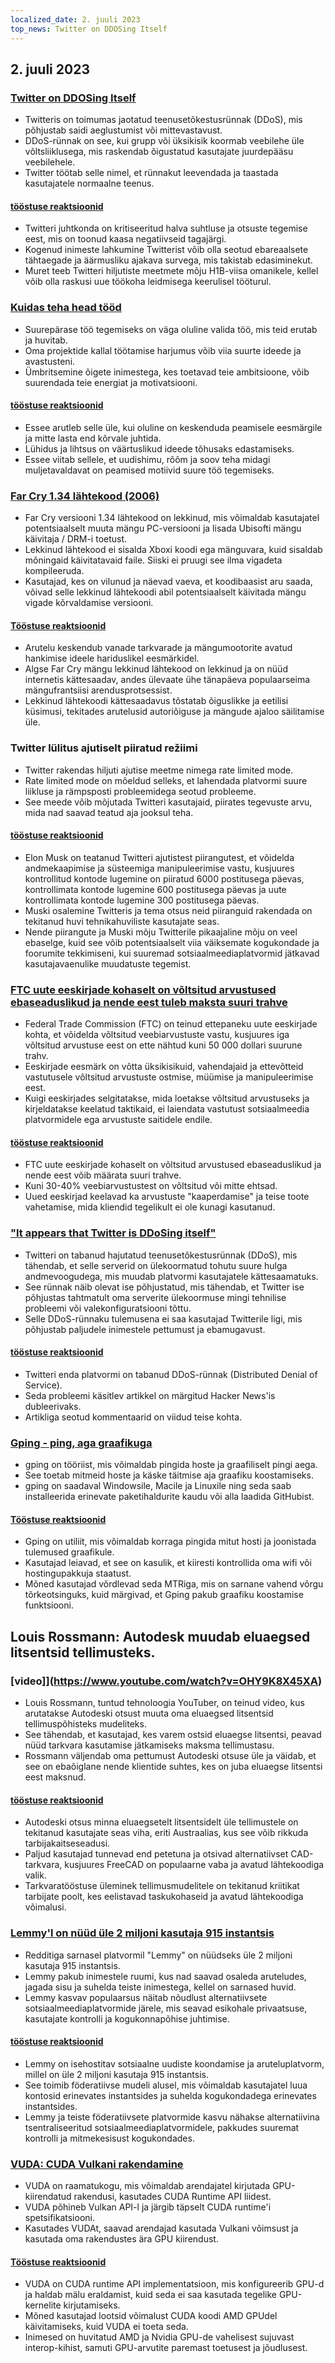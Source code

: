 ```yaml
---
localized_date: 2. juuli 2023
top_news: Twitter on DDOSing Itself
---
```




## 2. juuli 2023

### [Twitter on DDOSing Itself](https://sfba.social/@sysop408/110639435788921057)

- Twitteris on toimumas jaotatud teenusetõkestusrünnak (DDoS), mis põhjustab saidi aeglustumist või mittevastavust.
- DDoS-rünnak on see, kui grupp või üksikisik koormab veebilehe üle võltsliiklusega, mis raskendab õigustatud kasutajate juurdepääsu veebilehele.
- Twitter töötab selle nimel, et rünnakut leevendada ja taastada kasutajatele normaalne teenus.

#### [tööstuse reaktsioonid](http://news.ycombinator.com/item?id=36553236)

- Twitteri juhtkonda on kritiseeritud halva suhtluse ja otsuste tegemise eest, mis on toonud kaasa negatiivseid tagajärgi.
- Kogenud inimeste lahkumine Twitterist võib olla seotud ebareaalsete tähtaegade ja äärmusliku ajakava survega, mis takistab edasiminekut.
- Muret teeb Twitteri hiljutiste meetmete mõju H1B-viisa omanikele, kellel võib olla raskusi uue töökoha leidmisega keerulisel tööturul.

### [Kuidas teha head tööd](http://paulgraham.com/greatwork.html)

- Suurepärase töö tegemiseks on väga oluline valida töö, mis teid erutab ja huvitab.
- Oma projektide kallal töötamise harjumus võib viia suurte ideede ja avastusteni.
- Ümbritsemine õigete inimestega, kes toetavad teie ambitsioone, võib suurendada teie energiat ja motivatsiooni.

#### [tööstuse reaktsioonid](http://news.ycombinator.com/item?id=36550615)

- Essee arutleb selle üle, kui oluline on keskenduda peamisele eesmärgile ja mitte lasta end kõrvale juhtida.
- Lühidus ja lihtsus on väärtuslikud ideede tõhusaks edastamiseks.
- Essee viitab sellele, et uudishimu, rõõm ja soov teha midagi muljetavaldavat on peamised motiivid suure töö tegemiseks.

### [Far Cry 1.34 lähtekood (2006)](https://archive.org/details/far-cry-1.34-complete)

- Far Cry versiooni 1.34 lähtekood on lekkinud, mis võimaldab kasutajatel potentsiaalselt muuta mängu PC-versiooni ja lisada Ubisofti mängu käivitaja / DRM-i toetust.
- Lekkinud lähtekood ei sisalda Xboxi koodi ega mänguvara, kuid sisaldab mõningaid käivitatavaid faile. Siiski ei pruugi see ilma vigadeta kompileeruda.
- Kasutajad, kes on vilunud ja näevad vaeva, et koodibaasist aru saada, võivad selle lekkinud lähtekoodi abil potentsiaalselt käivitada mängu vigade kõrvaldamise versiooni.

#### [Tööstuse reaktsioonid](http://news.ycombinator.com/item?id=36547801)

- Arutelu keskendub vanade tarkvarade ja mängumootorite avatud hankimise ideele hariduslikel eesmärkidel.
- Algse Far Cry mängu lekkinud lähtekood on lekkinud ja on nüüd internetis kättesaadav, andes ülevaate ühe tänapäeva populaarseima mängufrantsiisi arendusprotsessist.
- Lekkinud lähtekoodi kättesaadavus tõstatab õiguslikke ja eetilisi küsimusi, tekitades arutelusid autoriõiguse ja mängude ajaloo säilitamise üle.

### Twitter lülitus ajutiselt piiratud režiimi

- Twitter rakendas hiljuti ajutise meetme nimega rate limited mode.
- Rate limited mode on mõeldud selleks, et lahendada platvormi suure liikluse ja rämpsposti probleemidega seotud probleeme.
- See meede võib mõjutada Twitteri kasutajaid, piirates tegevuste arvu, mida nad saavad teatud aja jooksul teha.

#### [tööstuse reaktsioonid](http://news.ycombinator.com/item?id=36552324)

- Elon Musk on teatanud Twitteri ajutistest piirangutest, et võidelda andmekaapimise ja süsteemiga manipuleerimise vastu, kusjuures kontrollitud kontode lugemine on piiratud 6000 postitusega päevas, kontrollimata kontode lugemine 600 postitusega päevas ja uute kontrollimata kontode lugemine 300 postitusega päevas.
- Muski osalemine Twitteris ja tema otsus neid piiranguid rakendada on tekitanud huvi tehnikahuviliste kasutajate seas.
- Nende piirangute ja Muski mõju Twitterile pikaajaline mõju on veel ebaselge, kuid see võib potentsiaalselt viia väiksemate kogukondade ja foorumite tekkimiseni, kui suuremad sotsiaalmeediaplatvormid jätkavad kasutajavaenulike muudatuste tegemist.

### [FTC uute eeskirjade kohaselt on võltsitud arvustused ebaseaduslikud ja nende eest tuleb maksta suuri trahve](https://www.washingtonpost.com/technology/2023/06/30/fake-reviews-online-ftc/)

- Federal Trade Commission (FTC) on teinud ettepaneku uute eeskirjade kohta, et võidelda võltsitud veebiarvustuste vastu, kusjuures iga võltsitud arvustuse eest on ette nähtud kuni 50 000 dollari suurune trahv.
- Eeskirjade eesmärk on võtta üksikisikuid, vahendajaid ja ettevõtteid vastutusele võltsitud arvustuste ostmise, müümise ja manipuleerimise eest.
- Kuigi eeskirjades selgitatakse, mida loetakse võltsitud arvustuseks ja kirjeldatakse keelatud taktikaid, ei laiendata vastutust sotsiaalmeedia platvormidele ega arvustuste saitidele endile.

#### [tööstuse reaktsioonid](http://news.ycombinator.com/item?id=36556228)

- FTC uute eeskirjade kohaselt on võltsitud arvustused ebaseaduslikud ja nende eest võib määrata suuri trahve.
- Kuni 30-40% veebiarvustustest on võltsitud või mitte ehtsad.
- Uued eeskirjad keelavad ka arvustuste "kaaperdamise" ja teise toote vahetamise, mida kliendid tegelikult ei ole kunagi kasutanud.

### ["It appears that Twitter is DDoSing itself"](https://sfba.social/@sysop408/110639474671754723)

- Twitteri on tabanud hajutatud teenusetõkestusrünnak (DDoS), mis tähendab, et selle serverid on ülekoormatud tohutu suure hulga andmevoogudega, mis muudab platvormi kasutajatele kättesaamatuks.
- See rünnak näib olevat ise põhjustatud, mis tähendab, et Twitter ise põhjustas tahtmatult oma serverite ülekoormuse mingi tehnilise probleemi või valekonfiguratsiooni tõttu.
- Selle DDoS-rünnaku tulemusena ei saa kasutajad Twitterile ligi, mis põhjustab paljudele inimestele pettumust ja ebamugavust.

#### [tööstuse reaktsioonid](http://news.ycombinator.com/item?id=36553762)

- Twitteri enda platvormi on tabanud DDoS-rünnak (Distributed Denial of Service).
- Seda probleemi käsitlev artikkel on märgitud Hacker News'is dubleerivaks.
- Artikliga seotud kommentaarid on viidud teise kohta.

### [Gping - ping, aga graafikuga](https://github.com/orf/gping)

- gping on tööriist, mis võimaldab pingida hoste ja graafiliselt pingi aega.
- See toetab mitmeid hoste ja käske täitmise aja graafiku koostamiseks.
- gping on saadaval Windowsile, Macile ja Linuxile ning seda saab installeerida erinevate paketihaldurite kaudu või alla laadida GitHubist.

#### [Tööstuse reaktsioonid](http://news.ycombinator.com/item?id=36548676)

- Gping on utiliit, mis võimaldab korraga pingida mitut hosti ja joonistada tulemused graafikule.
- Kasutajad leiavad, et see on kasulik, et kiiresti kontrollida oma wifi või hostingupakkuja staatust.
- Mõned kasutajad võrdlevad seda MTRiga, mis on sarnane vahend võrgu tõrkeotsinguks, kuid märgivad, et Gping pakub graafiku koostamise funktsiooni.

## Louis Rossmann: Autodesk muudab eluaegsed litsentsid tellimusteks.

### [video]](https://www.youtube.com/watch?v=OHY9K8X45XA)

- Louis Rossmann, tuntud tehnoloogia YouTuber, on teinud video, kus arutatakse Autodeski otsust muuta oma eluaegsed litsentsid tellimuspõhisteks mudeliteks.
- See tähendab, et kasutajad, kes varem ostsid eluaegse litsentsi, peavad nüüd tarkvara kasutamise jätkamiseks maksma tellimustasu.
- Rossmann väljendab oma pettumust Autodeski otsuse üle ja väidab, et see on ebaõiglane nende klientide suhtes, kes on juba eluaegse litsentsi eest maksnud.

#### [tööstuse reaktsioonid](http://news.ycombinator.com/item?id=36547864)

- Autodeski otsus minna eluaegsetelt litsentsidelt üle tellimustele on tekitanud kasutajate seas viha, eriti Austraalias, kus see võib rikkuda tarbijakaitseseadusi.
- Paljud kasutajad tunnevad end petetuna ja otsivad alternatiivset CAD-tarkvara, kusjuures FreeCAD on populaarne vaba ja avatud lähtekoodiga valik.
- Tarkvaratööstuse üleminek tellimusmudelitele on tekitanud kriitikat tarbijate poolt, kes eelistavad taskukohaseid ja avatud lähtekoodiga võimalusi.

### [Lemmy'l on nüüd üle 2 miljoni kasutaja 915 instantsis](https://lemmymap.feddit.de)

- Redditiga sarnasel platvormil "Lemmy" on nüüdseks üle 2 miljoni kasutaja 915 instantsis.
- Lemmy pakub inimestele ruumi, kus nad saavad osaleda aruteludes, jagada sisu ja suhelda teiste inimestega, kellel on sarnased huvid.
- Lemmy kasvav populaarsus näitab nõudlust alternatiivsete sotsiaalmeediaplatvormide järele, mis seavad esikohale privaatsuse, kasutajate kontrolli ja kogukonnapõhise juhtimise.

#### [tööstuse reaktsioonid](http://news.ycombinator.com/item?id=36546425)

- Lemmy on isehostitav sotsiaalne uudiste koondamise ja aruteluplatvorm, millel on üle 2 miljoni kasutaja 915 instantsis.
- See toimib föderatiivse mudeli alusel, mis võimaldab kasutajatel luua kontosid erinevates instantsides ja suhelda kogukondadega erinevates instantsides.
- Lemmy ja teiste föderatiivsete platvormide kasvu nähakse alternatiivina tsentraliseeritud sotsiaalmeediaplatvormidele, pakkudes suuremat kontrolli ja mitmekesisust kogukondades.

### [VUDA: CUDA Vulkani rakendamine](https://github.com/jgbit/vuda)

- VUDA on raamatukogu, mis võimaldab arendajatel kirjutada GPU-kiirendatud rakendusi, kasutades CUDA Runtime API liidest.
- VUDA põhineb Vulkan API-l ja järgib täpselt CUDA runtime'i spetsifikatsiooni.
- Kasutades VUDAt, saavad arendajad kasutada Vulkani võimsust ja kasutada oma rakendustes ära GPU kiirendust.

#### [Tööstuse reaktsioonid](http://news.ycombinator.com/item?id=36549637)

- VUDA on CUDA runtime API implementatsioon, mis konfigureerib GPU-d ja haldab mälu eraldamist, kuid seda ei saa kasutada tegelike GPU-kernelite kirjutamiseks.
- Mõned kasutajad lootsid võimalust CUDA koodi AMD GPUdel käivitamiseks, kuid VUDA ei toeta seda.
- Inimesed on huvitatud AMD ja Nvidia GPU-de vahelisest sujuvast interop-kihist, samuti GPU-arvutite paremast toetusest ja jõudlusest.


